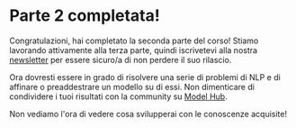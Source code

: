 # Parte 2 completata!

Congratulazioni, hai completato la seconda parte del corso! Stiamo lavorando attivamente alla terza parte, quindi iscrivetevi alla nostra [newsletter](https://huggingface.curated.co/) per essere sicuro/a di non perdere il suo rilascio.

Ora dovresti essere in grado di risolvere una serie di problemi di NLP e di affinare o preaddestrare un modello su di essi. Non dimenticare di condividere i tuoi risultati con la community su [Model Hub](https://huggingface.co/models).

Non vediamo l'ora di vedere cosa svilupperai con le conoscenze acquisite!
